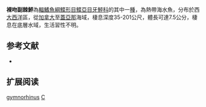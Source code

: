 {{Speciesbox
| name = 裸吻副棘鮃
| image = 
| image_width = 250px
| image_caption = 
| status = LC
| status_system = IUCN3.1
| genus = Citharichthys
| species = gymnorhinus
| authority = Gutherz & Blackman, 1970
| synonyms = 
}}

'''裸吻副棘鮃'''為[[輻鰭魚綱|輻鰭魚綱]][[鰈形目|鰈形目]][[鰈亞目|鰈亞目]][[牙鮃科|牙鮃科]]的其中一[[種|種]]，為熱帶海水魚，分布於西[[大西洋|大西洋]]區，從[[加拿大|加拿大]]至[[蓋亞那|蓋亞那]]海域，棲息深度35-201公尺，體長可達7.5公分，棲息在底層水域，生活習性不明。
==参考文献==
*{{FishBase_species|genus=Citharichthys|species=gymnorhinus|year=2014|month=3}}

== 扩展阅读 ==
{{refbegin}}
{{wikispecies-inline|Citharichthys gymnorhinus|裸吻副棘鮃}}
{{refend}}
{{Taxonbar|from=Q2251366}}

[[Category:副棘鮃屬|gymnorhinus]]
[[Category:1970年描述的魚類|C]]


{{魚類小作品}}